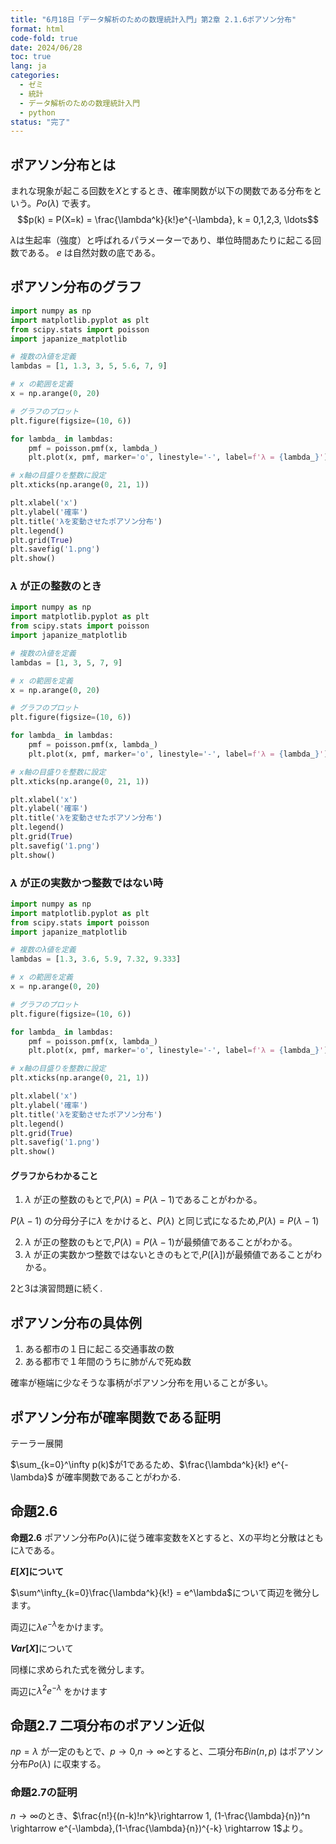 ```yaml
---
title: "6月18日「データ解析のための数理統計入門」第2章 2.1.6ポアソン分布"
format: html
code-fold: true
date: 2024/06/28
toc: true
lang: ja
categories:
  - ゼミ
  - 統計
  - データ解析のための数理統計入門
  - python
status: "完了"
---
```


## ポアソン分布とは

まれな現象が起こる回数を$X$とするとき、確率関数が以下の関数である分布を\textbf{ポアソン分布}という。$Po(\lambda)$ で表す。
$$p(k) = P(X=k) = \frac{\lambda^k}{k!}e^{-\lambda}, k = 0,1,2,3, \ldots$$

$\lambda$は生起率（強度）と呼ばれるパラメーターであり、単位時間あたりに起こる回数である。
$e$ は自然対数の底である。

## ポアソン分布のグラフ

```python
import numpy as np
import matplotlib.pyplot as plt
from scipy.stats import poisson
import japanize_matplotlib

# 複数のλ値を定義
lambdas = [1, 1.3, 3, 5, 5.6, 7, 9]

# x の範囲を定義
x = np.arange(0, 20)

# グラフのプロット
plt.figure(figsize=(10, 6))

for lambda_ in lambdas:
    pmf = poisson.pmf(x, lambda_)
    plt.plot(x, pmf, marker='o', linestyle='-', label=f'λ = {lambda_}')

# x軸の目盛りを整数に設定
plt.xticks(np.arange(0, 21, 1))

plt.xlabel('x')
plt.ylabel('確率')
plt.title('λを変動させたポアソン分布')
plt.legend()
plt.grid(True)
plt.savefig('1.png')
plt.show()
```

### $\lambda$ が正の整数のとき

```python
import numpy as np
import matplotlib.pyplot as plt
from scipy.stats import poisson
import japanize_matplotlib

# 複数のλ値を定義
lambdas = [1, 3, 5, 7, 9]

# x の範囲を定義
x = np.arange(0, 20)

# グラフのプロット
plt.figure(figsize=(10, 6))

for lambda_ in lambdas:
    pmf = poisson.pmf(x, lambda_)
    plt.plot(x, pmf, marker='o', linestyle='-', label=f'λ = {lambda_}')

# x軸の目盛りを整数に設定
plt.xticks(np.arange(0, 21, 1))

plt.xlabel('x')
plt.ylabel('確率')
plt.title('λを変動させたポアソン分布')
plt.legend()
plt.grid(True)
plt.savefig('1.png')
plt.show()
```

### $\lambda$ が正の実数かつ整数ではない時

```python
import numpy as np
import matplotlib.pyplot as plt
from scipy.stats import poisson
import japanize_matplotlib

# 複数のλ値を定義
lambdas = [1.3, 3.6, 5.9, 7.32, 9.333]

# x の範囲を定義
x = np.arange(0, 20)

# グラフのプロット
plt.figure(figsize=(10, 6))

for lambda_ in lambdas:
    pmf = poisson.pmf(x, lambda_)
    plt.plot(x, pmf, marker='o', linestyle='-', label=f'λ = {lambda_}')

# x軸の目盛りを整数に設定
plt.xticks(np.arange(0, 21, 1))

plt.xlabel('x')
plt.ylabel('確率')
plt.title('λを変動させたポアソン分布')
plt.legend()
plt.grid(True)
plt.savefig('1.png')
plt.show()
```

#### グラフからわかること

1. $\lambda$ が正の整数のもとで,$P(\lambda)=P(\lambda-1)$であることがわかる。


\begin{align*}
    P(\lambda) &= \frac{\lambda^\lambda}{\lambda!} e^{-\lambda} \\
    P(\lambda-1) &= \frac{\lambda^{\lambda-1}}{(\lambda-1)!} e^{-\lambda}
\end{align*}
$P(\lambda-1)$ の分母分子に$\lambda$ をかけると、$P(\lambda)$ と同じ式になるため,$P(\lambda)=P(\lambda-1)$

2. $\lambda$ が正の整数のもとで,$P(\lambda)=P(\lambda-1)$が最頻値であることがわかる。
3. $\lambda$ が正の実数かつ整数ではないときのもとで,$P([\lambda])$が最頻値であることがわかる。

2と3は演習問題に続く.

## ポアソン分布の具体例
1. ある都市の１日に起こる交通事故の数
2. ある都市で１年間のうちに肺がんで死ぬ数

確率が極端に少なそうな事柄がポアソン分布を用いることが多い。

## ポアソン分布が確率関数である証明

テーラー展開

\begin{align*}
    e^\lambda &= 1 + x + x^2/ 2! + x^3/ 3! \ldots \\
    &= \sum_{k=0}^\infty \frac{x^k}{k!}
\end{align*}

\begin{align*}
    \sum_{k=0}^\infty p(k) &= \sum_{k=0}^\infty \frac{\lambda^k}{k!} e^{-\lambda} = e^{\lambda}e^{-\lambda} = 1
\end{align*}
$\sum_{k=0}^\infty p(k)$が1であるため、$\frac{\lambda^k}{k!} e^{-\lambda}$ が確率関数であることがわかる. 

## 命題2.6

**命題2.6** ポアソン分布$Po(\lambda)$に従う確率変数をXとすると、Xの平均と分散はともに$\lambda$である。

**$E[X]$について**

$\sum^\infty_{k=0}\frac{\lambda^k}{k!} = e^\lambda$について両辺を微分します。

\begin{equation*}
    \frac{d}{d\lambda}(e^\lambda)  = e^\lambda
\end{equation*}
\begin{align*}
    \frac{d}{d\lambda}(\sum^\infty_{k=0}\frac{\lambda^k}{k!}) &= \sum^\infty_{k=0}\frac{k\lambda^{k-1}}{k!} 
    = \sum^\infty_{k=1}\frac{k\lambda^{k-1}}{k!} 
\end{align*}
両辺に$\lambda e^{-\lambda}$をかけます。
\begin{equation*}
    e^\lambda \lambda e^{-\lambda} = \lambda
\end{equation*}
\begin{equation*}
    \sum^\infty_{k=1}\frac{k\lambda^{k-1}}{k!} \lambda e^{-\lambda} = \sum^\infty_{k=1}\frac{k\lambda^{k}}{k!} e^{-\lambda} = E[X]
\end{equation*}

**$Var[X]$**について

同様に求められた式を微分します。
  \begin{equation*}
    \sum_{k=1}^{\infty} k(k-1)\frac{\lambda^{k-2}}{k!} = e^\lambda
  \end{equation*}

  両辺に$\lambda^2 e^{-\lambda}$ をかけます
  \begin{equation*}
    \sum_{k=1}^{\infty} k(k-1)\frac{\lambda^{k}}{k!} e^{-\lambda} = \lambda^2
  \end{equation*}

  \begin{equation*}
    Var(X) = E[X(X-1)] + E[X]-(E[X])^2 = \lambda^2 +\lambda -\lambda^2 = \lambda
  \end{equation*}


## 命題2.7 二項分布のポアソン近似
$np=\lambda$ が一定のもとで、$p \rightarrow 0$,$n \rightarrow \infty$とすると、二項分布$Bin(n,p)$ はポアソン分布$Po(\lambda)$ に収束する。

### 命題2.7の証明

\begin{align*}
    \lim_{n \rightarrow \infty} {}_n \mathrm{C}_k p^k (1-p)^{n-k} &= \lim_{n \rightarrow \infty} \frac{n!}{(n-k)!k!} \left(\frac{\lambda}{n}\right)^k \left(1-\frac{\lambda}{n}\right)^{n-k} \\
    &= \lim_{n \rightarrow \infty} \frac{\lambda^k}{k!} \frac{n!}{(n-k)!n^k} \left(1-\frac{\lambda}{n}\right)^n \left(1-\frac{\lambda}{n}\right)^{-k} \\
    &= (\frac{k!}{\lambda^k}) e^{-\lambda}
\end{align*}

$n\rightarrow \infty$のとき、$\frac{n!}{(n-k)!n^k}\rightarrow 1, (1-\frac{\lambda}{n})^n \rightarrow e^{-\lambda},(1-\frac{\lambda}{n})^{-k} \rightarrow 1$より。